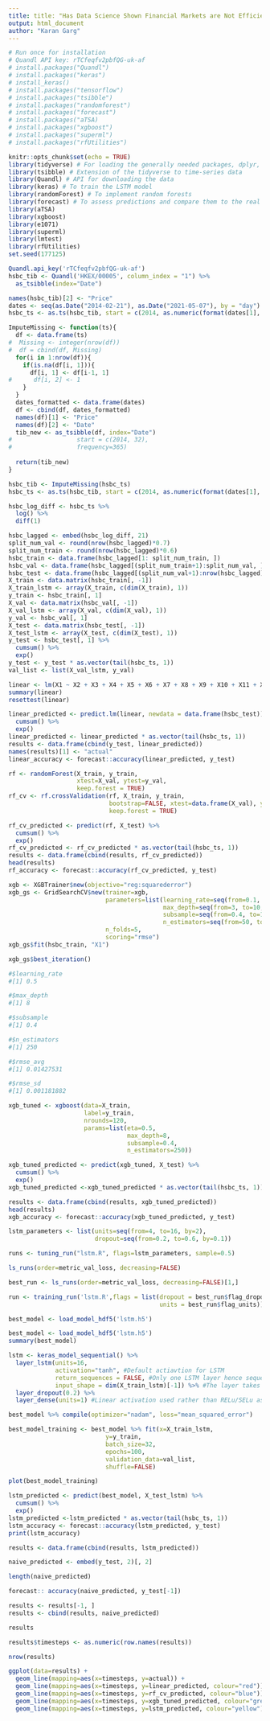 ```yaml
---
title: title: "Has Data Science Shown Financial Markets are Not Efficient?"
output: html_document
author: "Karan Garg"
---
```


```r
# Run once for installation
# Quandl API key: rTCfeqfv2pbfQG-uk-af
# install.packages("Quandl")
# install.packages("keras")
# install_keras()
# install.packages("tensorflow")
# install.packages("tsibble")
# install.packages("randomforest")
# install.packages("forecast")
# install.packages("aTSA)
# install.packages("xgboost")
# install.packages("superml")
# install.packages("rfUtilities")

knitr::opts_chunk$set(echo = TRUE)
library(tidyverse) # For loading the generally needed packages, dplyr, ggplot2 etc
library(tsibble) # Extension of the tidyverse to time-series data
library(Quandl) # API for downloading the data
library(keras) # To train the LSTM model
library(randomForest) # To implement random forests
library(forecast) # To assess predictions and compare them to the real test set
library(aTSA)
library(xgboost)
library(e1071)
library(superml)
library(lmtest)
library(rfUtilities)
set.seed(177125)
```

```r
Quandl.api_key('rTCfeqfv2pbfQG-uk-af')
hsbc_tib <- Quandl('HKEX/00005', column_index = "1") %>% 
  as_tsibble(index="Date")

names(hsbc_tib)[2] <- "Price"
dates <- seq(as.Date("2014-02-21"), as.Date("2021-05-07"), by = "day")
hsbc_ts <- as.ts(hsbc_tib, start = c(2014, as.numeric(format(dates[1], "%j"))), frequency=365)
```

```r
ImputeMissing <- function(ts){
  df <- data.frame(ts)
#  Missing <- integer(nrow(df))
#  df = cbind(df, Missing)
  for(i in 1:nrow(df)){
    if(is.na(df[i, 1])){
      df[i, 1] <- df[i-1, 1]
#      df[i, 2] <- 1
    }
  }
  dates_formatted <- data.frame(dates)
  df <- cbind(df, dates_formatted)
  names(df)[1] <- "Price"
  names(df)[2] <- "Date"
  tib_new <- as_tsibble(df, index="Date") 
#                  start = c(2014, 32),
#                  frequency=365)
  
  return(tib_new)
}
```

```r
hsbc_tib <- ImputeMissing(hsbc_ts)
hsbc_ts <- as.ts(hsbc_tib, start = c(2014, as.numeric(format(dates[1], "%j"))), frequency=365)
```

```r
hsbc_log_diff <- hsbc_ts %>%
  log() %>%
  diff(1)
```

```r
hsbc_lagged <- embed(hsbc_log_diff, 21)
split_num_val <- round(nrow(hsbc_lagged)*0.7)
split_num_train <- round(nrow(hsbc_lagged)*0.6)
hsbc_train <- data.frame(hsbc_lagged[1: split_num_train, ])
hsbc_val <- data.frame(hsbc_lagged[(split_num_train+1):split_num_val, ])
hsbc_test <- data.frame(hsbc_lagged[(split_num_val+1):nrow(hsbc_lagged), ])
X_train <- data.matrix(hsbc_train[, -1])
X_train_lstm <- array(X_train, c(dim(X_train), 1))
y_train <- hsbc_train[, 1]
X_val <- data.matrix(hsbc_val[, -1])
X_val_lstm <- array(X_val, c(dim(X_val), 1))
y_val <- hsbc_val[, 1]
X_test <- data.matrix(hsbc_test[, -1])
X_test_lstm <- array(X_test, c(dim(X_test), 1))
y_test <- hsbc_test[, 1] %>%
  cumsum() %>%
  exp()
y_test <- y_test * as.vector(tail(hsbc_ts, 1))
val_list <- list(X_val_lstm, y_val)
```

```r
linear <- lm(X1 ~ X2 + X3 + X4 + X5 + X6 + X7 + X8 + X9 + X10 + X11 + X12 + X13 + X14 + X15 + X16 + X17 + X18 + X19 + X20 + X21, data=hsbc_train)
summary(linear)
resettest(linear)
```

```r
linear_predicted <- predict.lm(linear, newdata = data.frame(hsbc_test)) %>% 
  cumsum() %>%
  exp()
linear_predicted <- linear_predicted * as.vector(tail(hsbc_ts, 1))
results <- data.frame(cbind(y_test, linear_predicted))
names(results)[1] <- "actual"
linear_accuracy <- forecast::accuracy(linear_predicted, y_test)
```

```r
rf <- randomForest(X_train, y_train,
                   xtest=X_val, ytest=y_val,
                   keep.forest = TRUE)
rf_cv <- rf.crossValidation(rf, X_train, y_train,
                            bootstrap=FALSE, xtest=data.frame(X_val), ytest=y_val,
                            keep.forest = TRUE)
```

```r
rf_cv_predicted <- predict(rf, X_test) %>%
  cumsum() %>%
  exp()
rf_cv_predicted <- rf_cv_predicted * as.vector(tail(hsbc_ts, 1))
results <- data.frame(cbind(results, rf_cv_predicted))
head(results)
rf_accuracy <- forecast::accuracy(rf_cv_predicted, y_test)
```

```r
xgb <- XGBTrainer$new(objective="reg:squarederror")
xgb_gs <- GridSearchCV$new(trainer=xgb,
                           parameters=list(learning_rate=seq(from=0.1, to=0.5, by=0.05),
                                           max_depth=seq(from=3, to=10, by=1),
                                           subsample=seq(from=0.4, to=1, by=0.1),
                                           n_estimators=seq(from=50, to=300, by=50)),
                           n_folds=5,
                           scoring="rmse")
xgb_gs$fit(hsbc_train, "X1")
```

```r
xgb_gs$best_iteration()

#$learning_rate
#[1] 0.5

#$max_depth
#[1] 8

#$subsample
#[1] 0.4

#$n_estimators
#[1] 250

#$rmse_avg
#[1] 0.01427531

#$rmse_sd
#[1] 0.001181882
```

```r
xgb_tuned <- xgboost(data=X_train,
                     label=y_train,
                     nrounds=120,
                     params=list(eta=0.5,
                                 max_depth=8,
                                 subsample=0.4,
                                 n_estimators=250))
```

```r
xgb_tuned_predicted <- predict(xgb_tuned, X_test) %>%
  cumsum() %>%
  exp()
xgb_tuned_predicted <-xgb_tuned_predicted * as.vector(tail(hsbc_ts, 1))
```

```r
results <- data.frame(cbind(results, xgb_tuned_predicted))
head(results)
xgb_accuracy <- forecast::accuracy(xgb_tuned_predicted, y_test)
```
```r
lstm_parameters <- list(units=seq(from=4, to=16, by=2),
                        dropout=seq(from=0.2, to=0.6, by=0.1))
```

```r
runs <- tuning_run("lstm.R", flags=lstm_parameters, sample=0.5)
```
```r
ls_runs(order=metric_val_loss, decreasing=FALSE)
```

```r
best_run <- ls_runs(order=metric_val_loss, decreasing=FALSE)[1,]

run <- training_run('lstm.R',flags = list(dropout = best_run$flag_dropout,
                                          units = best_run$flag_units))

best_model <- load_model_hdf5('lstm.h5')
```
```r
best_model <- load_model_hdf5('lstm.h5')
summary(best_model)
```
```r
lstm <- keras_model_sequential() %>%
  layer_lstm(units=16, 
             activation="tanh", #Default actiavtion for LSTM
             return_sequences = FALSE, #Only one LSTM layer hence sequence of outputs not needed
             input_shape = dim(X_train_lstm)[-1]) %>% #The layer takes as an input 20 timesteps (lags) and 1 feature
  layer_dropout(0.2) %>%
  layer_dense(units=1) #Linear activation used rather than RELu/SELu as output can be positive or negative
```

```r
best_model %>% compile(optimizer="nadam", loss="mean_squared_error")
```

```r
best_model_training <- best_model %>% fit(x=X_train_lstm,
                           y=y_train,
                           batch_size=32,
                           epochs=100,
                           validation_data=val_list,
                           shuffle=FALSE)
```

```r
plot(best_model_training)
```

```r
lstm_predicted <- predict(best_model, X_test_lstm) %>%
  cumsum() %>%
  exp()
lstm_predicted <-lstm_predicted * as.vector(tail(hsbc_ts, 1))
lstm_accuracy <- forecast::accuracy(lstm_predicted, y_test)
print(lstm_accuracy)
```

```r
results <- data.frame(cbind(results, lstm_predicted))
```

```r
naive_predicted <- embed(y_test, 2)[, 2]
```

```r
length(naive_predicted)
```

```r
forecast:: accuracy(naive_predicted, y_test[-1])
```

```r
results <- results[-1, ]
results <- cbind(results, naive_predicted)
```

```r
results
```
```r
results$timesteps <- as.numeric(row.names(results))
```

```r
nrow(results)
```

```r
ggplot(data=results) + 
  geom_line(mapping=aes(x=timesteps, y=actual)) +
  geom_line(mapping=aes(x=timesteps, y=linear_predicted, colour="red")) +
  geom_line(mapping=aes(x=timesteps, y=rf_cv_predicted, colour="blue")) +
  geom_line(mapping=aes(x=timesteps, y=xgb_tuned_predicted, colour="green")) +
  geom_line(mapping=aes(x=timesteps, y=lstm_predicted, colour="yellow"))
```